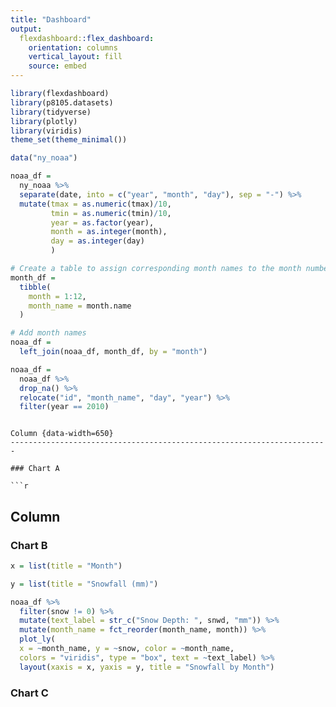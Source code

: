 ```yaml
---
title: "Dashboard"
output: 
  flexdashboard::flex_dashboard:
    orientation: columns
    vertical_layout: fill
    source: embed
---
```


```r
library(flexdashboard)
library(p8105.datasets)
library(tidyverse)
library(plotly)
library(viridis)
theme_set(theme_minimal())
```

```r
data("ny_noaa")

noaa_df = 
  ny_noaa %>% 
  separate(date, into = c("year", "month", "day"), sep = "-") %>%
  mutate(tmax = as.numeric(tmax)/10,
         tmin = as.numeric(tmin)/10,
         year = as.factor(year),
         month = as.integer(month),
         day = as.integer(day)
         ) 

# Create a table to assign corresponding month names to the month numbers. 
month_df = 
  tibble(
    month = 1:12,
    month_name = month.name
  )

# Add month names 
noaa_df = 
  left_join(noaa_df, month_df, by = "month")

noaa_df =
  noaa_df %>% 
  drop_na() %>%
  relocate("id", "month_name", "day", "year") %>%
  filter(year == 2010)
```


```

Column {data-width=650}
-----------------------------------------------------------------------

### Chart A

```r

```

Column {data-width=350}
-----------------------------------------------------------------------

### Chart B

```r
x = list(title = "Month")

y = list(title = "Snowfall (mm)")

noaa_df %>% 
  filter(snow != 0) %>%
  mutate(text_label = str_c("Snow Depth: ", snwd, "mm")) %>%
  mutate(month_name = fct_reorder(month_name, month)) %>%
  plot_ly(
  x = ~month_name, y = ~snow, color = ~month_name, 
  colors = "viridis", type = "box", text = ~text_label) %>%
  layout(xaxis = x, yaxis = y, title = "Snowfall by Month")
```

### Chart C

```r

```

